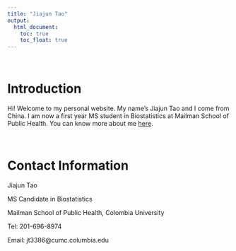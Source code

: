 ```yaml
---
title: "Jiajun Tao"
output: 
  html_document:
    toc: true
    toc_float: true
---
```


<br/>

# Introduction

Hi! Welcome to my personal website. My name's Jiajun Tao and I come from China. I am now a first year MS student in Biostatistics at Mailman School of Public Health. You can know more about me [here](resume.html).

<br/>

# Contact Information

Jiajun Tao

MS Candidate in Biostatistics

Mailman School of Public Health, Colombia University

Tel: 201-696-8974

Email: jt3386@cumc.columbia.edu

